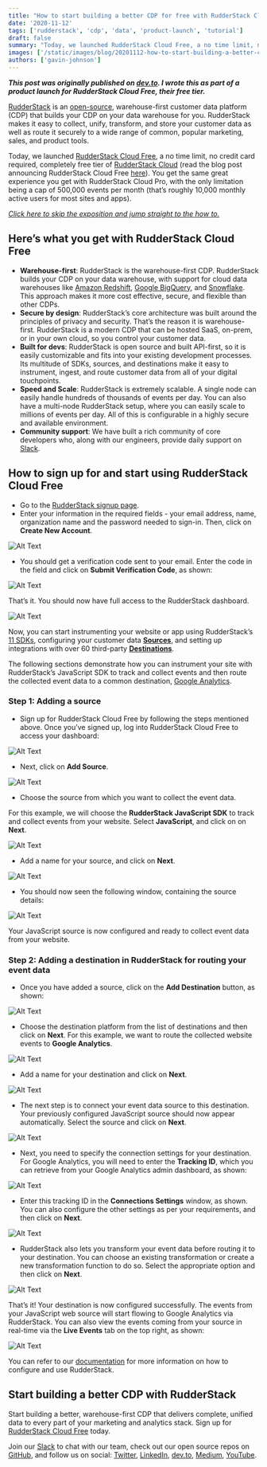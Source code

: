 ```yaml
---
title: "How to start building a better CDP for free with RudderStack Cloud Free"
date: '2020-11-12'
tags: ['rudderstack', 'cdp', 'data', 'product-launch', 'tutorial']
draft: false
summary: "Today, we launched RudderStack Cloud Free, a no time limit, no credit card required, completely free tier of RudderStack Cloud. Here's how to sign-up and start using it."
images: ['/static/images/blog/20201112-how-to-start-building-a-better-cdp-for-free-with-rudderstack-cloud-free/hero.png']
authors: ['gavin-johnson']
---
```


***This post was originally published on [dev.to](https://dev.to/rudderstack/how-to-start-building-a-better-cdp-for-free-with-rudderstack-cloud-free-ghn). I wrote this as part of a product launch for RudderStack Cloud Free, their free tier.***
<br />

[RudderStack](https://rudderstack.com) is an [open-source](https://github.com/rudderlabs/rudder-server), warehouse-first customer data platform (CDP) that builds your CDP on your data warehouse for you. RudderStack makes it easy to collect, unify, transform, and store your customer data as well as route it securely to a wide range of common, popular marketing, sales, and product tools.

Today, we launched [RudderStack Cloud Free](https://app.rudderlabs.com/signup?type=freetrial), a no time limit, no credit card required, completely free tier of [RudderStack Cloud](https://resources.rudderstack.com/rudderstack-cloud) (read the blog post announcing RudderStack Cloud Free [here](https://rudderstack.com/blog/start-building-a-better-cdp-for-free-with-rudderstack-cloud-free/)). You get the same great experience you get with RudderStack Cloud Pro, with the only limitation being a cap of 500,000 events per month (that’s roughly 10,000 monthly active users for most sites and apps).

*[Click here to skip the exposition and jump straight to the how to.](#how-to-sign-up)*

## Here’s what you get with RudderStack Cloud Free
*   **Warehouse-first**: RudderStack is the warehouse-first CDP. RudderStack builds your CDP on your data warehouse, with support for cloud data warehouses like [Amazon Redshift](https://aws.amazon.com/redshift/), [Google BigQuery](https://cloud.google.com/bigquery), and [Snowflake](https://www.snowflake.com). This approach makes it more cost effective, secure, and flexible than other CDPs.
*   **Secure by design**: RudderStack’s core architecture was built around the principles of privacy and security. That’s the reason it is warehouse-first. RudderStack is a modern CDP that can be hosted SaaS, on-prem, or in your own cloud, so you control your customer data.
*   **Built for devs**: RudderStack is open source and built API-first, so it is easily customizable and fits into your existing development processes. Its multitude of SDKs, sources, and destinations make it easy to instrument, ingest, and route customer data from all of your digital touchpoints.
*   **Speed and Scale**: RudderStack is extremely scalable. A single node can easily handle hundreds of thousands of events per day. You can also have a multi-node RudderStack setup, where you can easily scale to millions of events per day. All of this is configurable in a highly secure and available environment.
*   **Community support**: We have built a rich community of core developers who, along with our engineers, provide daily support on [Slack](https://resources.rudderstack.com/join-rudderstack-slack).


## <a id="how-to-sign-up"></a>How to sign up for and start using RudderStack Cloud Free
*   Go to the [RudderStack signup page](https://app.rudderlabs.com/signup?type=freetrial).
*   Enter your information in the required fields - your email address, name, organization name and the password needed to sign-in. Then, click on **Create New Account**.

![Alt Text](/static/images/blog/20201112-how-to-start-building-a-better-cdp-for-free-with-rudderstack-cloud-free/7j1g3oteuwznmjadby00.png)

*   You should get a verification code sent to your email. Enter the code in the field and click on **Submit Verification Code**, as shown:

![Alt Text](/static/images/blog/20201112-how-to-start-building-a-better-cdp-for-free-with-rudderstack-cloud-free/dmcxoxsskly6uatvalvy.png)

That’s it. You should now have full access to the RudderStack dashboard.

![Alt Text](/static/images/blog/20201112-how-to-start-building-a-better-cdp-for-free-with-rudderstack-cloud-free/q6do65lsjzxlh06lh5ue.png)


Now, you can start instrumenting your website or app using RudderStack’s [11 SDKs](https://docs.rudderstack.com/rudderstack-sdk-integration-guides), configuring your customer data **[Sources](https://docs.rudderstack.com/sources)**, and setting up integrations with over 60 third-party **[Destinations](https://docs.rudderstack.com/destinations)**. 

The following sections demonstrate how you can instrument your site with RudderStack’s JavaScript SDK to track and collect events and then route the collected event data to a common destination, [Google Analytics](https://analytics.google.com/).


### Step 1: Adding a source
*   Sign up for RudderStack Cloud Free by following the steps mentioned above. Once you’ve signed up, log into RudderStack Cloud Free to access your dashboard:

![Alt Text](/static/images/blog/20201112-how-to-start-building-a-better-cdp-for-free-with-rudderstack-cloud-free/t407e2foh95dwi5wp2o2.png)

*   Next, click on **Add Source**.

![Alt Text](/static/images/blog/20201112-how-to-start-building-a-better-cdp-for-free-with-rudderstack-cloud-free/zzloboca5rxt2adcaghv.png)

*   Choose the source from which you want to collect the event data. 
 
For this example, we will choose the **RudderStack JavaScript SDK** to track and collect events from your website. Select **JavaScript**, and click on on **Next**.

![Alt Text](/static/images/blog/20201112-how-to-start-building-a-better-cdp-for-free-with-rudderstack-cloud-free/pdozntqti8n0b4xrdzhe.png)

*   Add a name for your source, and click on **Next**.

![Alt Text](/static/images/blog/20201112-how-to-start-building-a-better-cdp-for-free-with-rudderstack-cloud-free/vh5o904jl2svwm5rm9a0.png)

*   You should now seen the following window, containing the source details:

![Alt Text](/static/images/blog/20201112-how-to-start-building-a-better-cdp-for-free-with-rudderstack-cloud-free/zvlwq5878s7aw8xzpaqd.png)

Your JavaScript source is now configured and ready to collect event data from your website.


### Step 2: Adding a destination in RudderStack for routing your event data
*   Once you have added a source, click on the **Add Destination** button, as shown:

![Alt Text](/static/images/blog/20201112-how-to-start-building-a-better-cdp-for-free-with-rudderstack-cloud-free/034at01aut5xhndegshl.png)

*   Choose the destination platform from the list of destinations and then click on **Next**. For this example, we want to route the collected website events to **Google Analytics**.

![Alt Text](/static/images/blog/20201112-how-to-start-building-a-better-cdp-for-free-with-rudderstack-cloud-free/y7nx9f92zghghl4wmggu.png)

*   Add a name for your destination and click on **Next**.

![Alt Text](/static/images/blog/20201112-how-to-start-building-a-better-cdp-for-free-with-rudderstack-cloud-free/6s7ocb78p42xut8a5g28.png)

*   The next step is to connect your event data source to this destination. Your previously configured JavaScript source should now appear automatically. Select the source and click on **Next**.

![Alt Text](/static/images/blog/20201112-how-to-start-building-a-better-cdp-for-free-with-rudderstack-cloud-free/4m8ctlg6kyac1qlhbqa2.png)

*   Next, you need to specify the connection settings for your destination. For Google Analytics, you will need to enter the **Tracking ID**, which you can retrieve from your Google Analytics admin dashboard, as shown:

![Alt Text](/static/images/blog/20201112-how-to-start-building-a-better-cdp-for-free-with-rudderstack-cloud-free/4ekwpn1cb92afoikwpas.png)

*   Enter this tracking ID in the **Connections Settings** window, as shown. You can also configure the other settings as per your requirements, and then click on **Next**.

![Alt Text](/static/images/blog/20201112-how-to-start-building-a-better-cdp-for-free-with-rudderstack-cloud-free/otqzi5kop0ys96q5y1dn.png)

*   RudderStack also lets you transform your event data before routing it to your destination. You can choose an existing transformation or create a new transformation function to do so. Select the appropriate option and then click on **Next**. 

![Alt Text](/static/images/blog/20201112-how-to-start-building-a-better-cdp-for-free-with-rudderstack-cloud-free/pcxun8bx3pz71g1aiams.png)


That’s it! Your destination is now configured successfully. The events from your JavaScript web source will start flowing to Google Analytics via RudderStack. You can also view the events coming from your source in real-time via the **Live Events** tab on the top right, as shown:

![Alt Text](/static/images/blog/20201112-how-to-start-building-a-better-cdp-for-free-with-rudderstack-cloud-free/1vwcuthsl5zaryo6c7wv.png)

You can refer to our [documentation](https://docs.rudderstack.com/) for more information on how to configure and use RudderStack.


## Start building a better CDP with RudderStack

Start building a better, warehouse-first CDP that delivers complete, unified data to every part of your marketing and analytics stack. Sign up for [RudderStack Cloud Free](https://app.rudderlabs.com/signup?type=freetrial) today.

Join our [Slack](https://resources.rudderstack.com/join-rudderstack-slack) to chat with our team, check out our open source repos on [GitHub](https://github.com/rudderlabs), and follow us on social: [Twitter](https://twitter.com/RudderStack), [LinkedIn](https://www.linkedin.com/company/rudderlabs/), [dev.to](https://dev.to/rudderstack), [Medium](https://rudderstack.medium.com/), [YouTube](https://www.youtube.com/channel/UCgV-B77bV_-LOmKYHw8jvBw).
